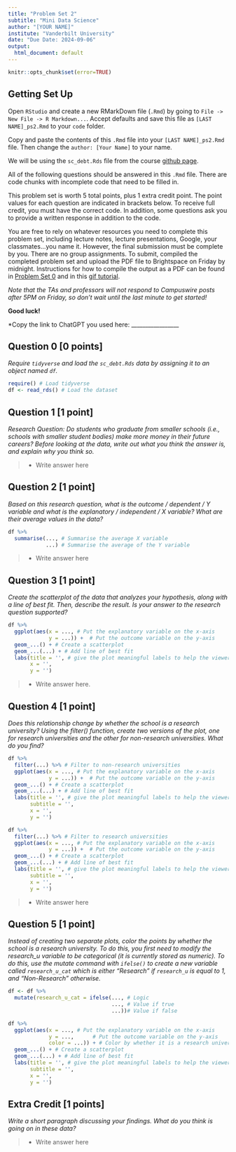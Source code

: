 ```yaml
---
title: "Problem Set 2"
subtitle: "Mini Data Science"
author: "[YOUR NAME]"
institute: "Vanderbilt University"
date: "Due Date: 2024-09-06"
output:
  html_document: default
---
```


```r
knitr::opts_chunk$set(error=TRUE)
```


## Getting Set Up

Open `RStudio` and create a new RMarkDown file (`.Rmd`) by going to `File -> New File -> R Markdown...`.
Accept defaults and save this file as `[LAST NAME]_ps2.Rmd` to your `code` folder.

Copy and paste the contents of this `.Rmd` file into your `[LAST NAME]_ps2.Rmd` file. Then change the `author: [Your Name]` to your name.

We will be using the `sc_debt.Rds` file from the course [github page](https://github.com/jbisbee1/DS1000_F2024/blob/main/data/sc_debt.Rds).

All of the following questions should be answered in this `.Rmd` file. There are code chunks with incomplete code that need to be filled in. 

This problem set is worth 5 total points, plus 1 extra credit point. The point values for each question are indicated in brackets below. To receive full credit, you must have the correct code. In addition, some questions ask you to provide a written response in addition to the code.

You are free to rely on whatever resources you need to complete this problem set, including lecture notes, lecture presentations, Google, your classmates...you name it. However, the final submission must be complete by you. There are no group assignments. To submit, compiled the completed problem set and upload the PDF file to Brightspace on Friday by midnight. Instructions for how to compile the output as a PDF can be found in [Problem Set 0](https://github.com/jbisbee1/DS1000_F2024/blob/main/Psets/ds1000_pset_0.pdf) and in this [gif tutorial](https://github.com/jbisbee1/DS1000_F2024/blob/main/Psets/save_as_pdf.gif). 

*Note that the TAs and professors will not respond to Campuswire posts after 5PM on Friday, so don't wait until the last minute to get started!*

**Good luck!**

*Copy the link to ChatGPT you used here: _________________



## Question 0 [0 points]
*Require `tidyverse` and load the `sc_debt.Rds` data by assigning it to an object named `df`.*
```r
require() # Load tidyverse
df <- read_rds() # Load the dataset
```


## Question 1 [1 point]
*Research Question: Do students who graduate from smaller schools (i.e., schools with smaller student bodies) make more money in their future careers? Before looking at the data, write out what you think the answer is, and explain why you think so.*

>- Write answer here

## Question 2 [1 point]
*Based on this research question, what is the outcome / dependent / $Y$ variable and what is the explanatory / independent / $X$ variable? What are their average values in the data?*

```r
df %>%
  summarise(..., # Summarise the average X variable
            ...) # Summarise the average of the Y variable
```

>- Write answer here

## Question 3 [1 point]
*Create the scatterplot of the data that analyzes your hypothesis, along with a line of best fit. Then, describe the result. Is your answer to the research question supported?*
```r
df %>%
  ggplot(aes(x = ..., # Put the explanatory variable on the x-axis
             y = ...)) +  # Put the outcome variable on the y-axis
  geom_...() + # Create a scatterplot
  geom_...(...) + # Add line of best fit
  labs(title = '', # give the plot meaningful labels to help the viewer understand it
       x = '',
       y = '')
```

>- Write answer here.

## Question 4 [1 point]
*Does this relationship change by whether the school is a research university? Using the filter() function, create two versions of the plot, one for research universities and the other for non-research universities. What do you find?*

```r
df %>%
  filter(...) %>% # Filter to non-research universities
  ggplot(aes(x = ..., # Put the explanatory variable on the x-axis
             y = ...)) +  # Put the outcome variable on the y-axis
  geom_...() + # Create a scatterplot
  geom_...(...) + # Add line of best fit
  labs(title = '', # give the plot meaningful labels to help the viewer understand it
       subtitle = '', 
       x = '',
       y = '')

df %>%
  filter(...) %>% # Filter to research universities
  ggplot(aes(x = ..., # Put the explanatory variable on the x-axis
             y = ...)) +  # Put the outcome variable on the y-axis
  geom_...() + # Create a scatterplot
  geom_...(...) + # Add line of best fit
  labs(title = '', # give the plot meaningful labels to help the viewer understand it
       subtitle = '', 
       x = '',
       y = '')
```

>- Write answer here

## Question 5 [1 point]
*Instead of creating two separate plots, color the points by whether the school is a research university. To do this, you first need to modify the research_u variable to be categorical (it is currently stored as numeric). To do this, use the mutate command with `ifelse()` to create a new variable called `research_u_cat` which is either "Research" if `research_u` is equal to 1, and "Non-Research" otherwise.*
```r
df <- df %>%
  mutate(research_u_cat = ifelse(..., # Logic
                                 ..., # Value if true
                                 ...))# Value if false

df %>%
  ggplot(aes(x = ..., # Put the explanatory variable on the x-axis
             y = ...,      # Put the outcome variable on the y-axis
             color = ...)) + # Color by whether it is a research university
  geom_...() + # Create a scatterplot
  geom_...(...) + # Add line of best fit
  labs(title = '', # give the plot meaningful labels to help the viewer understand it
       subtitle = '', 
       x = '',
       y = '')
```


## Extra Credit [1 points]
*Write a short paragraph discussing your findings. What do you think is going on in these data?*

>- Write answer here